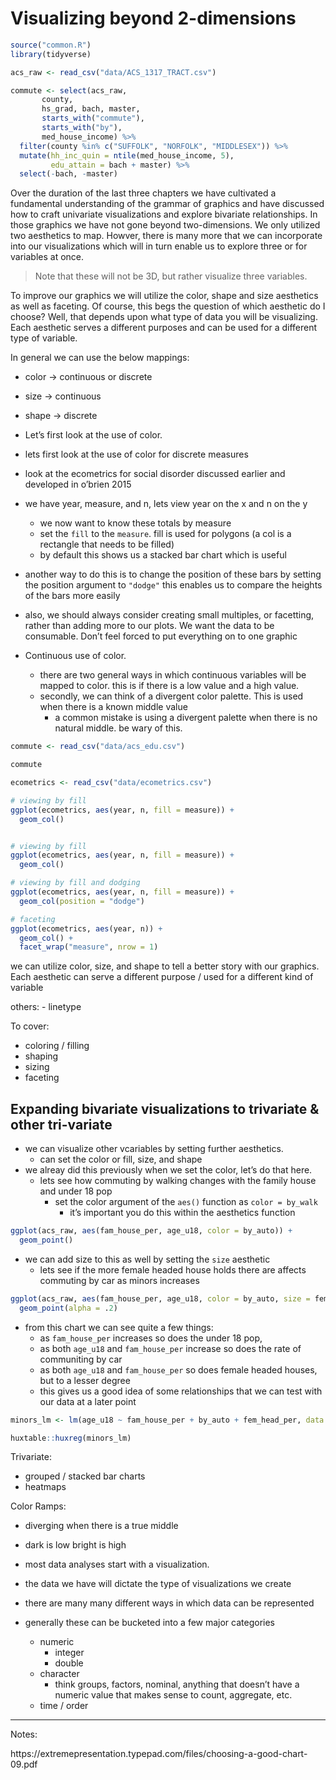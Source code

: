 # Visualizing beyond 2-dimensions

```r
source("common.R")
library(tidyverse)

acs_raw <- read_csv("data/ACS_1317_TRACT.csv")

commute <- select(acs_raw,
       county,
       hs_grad, bach, master,
       starts_with("commute"),
       starts_with("by"),
       med_house_income) %>% 
  filter(county %in% c("SUFFOLK", "NORFOLK", "MIDDLESEX")) %>% 
  mutate(hh_inc_quin = ntile(med_house_income, 5),
         edu_attain = bach + master) %>% 
  select(-bach, -master)
```


Over the duration of the last three chapters we have cultivated a fundamental understanding of the grammar of graphics and have discussed how to craft univariate visualizations and explore bivariate relationships. In those graphics we have not gone beyond two-dimensions. We only utilized two aesthetics to map. Howver, there is many more that we can incorporate into our visualizations which will in turn enable us to explore three or for variables at once.

> Note that these will not be 3D, but rather visualize three variables. 

To improve our graphics we will utilize the color, shape and size aesthetics as well as faceting. Of course, this begs the question of which aesthetic do I choose? Well, that depends upon what type of data you will be visualizing. Each aesthetic serves a different purposes and can be used for a different type of variable.

In general we can use the below mappings: 

- color -> continuous or discrete
- size -> continuous
- shape -> discrete

- Let's first look at the use of color. 
- lets first look at the use of color for discrete measures
- look at the ecometrics for social disorder discussed earlier and developed in o'brien 2015


- we have year, measure, and n, lets view year on the x and n on the y
  - we now want to know these totals by measure
  - set the `fill` to the `measure`. fill is used for polygons (a col is a rectangle that needs to be filled)
  - by default this shows us a stacked bar chart which is useful
- another way to do this is to change the position of these bars by setting the position argument to `"dodge"` this enables us to compare the heights of the bars more easily
- also, we should always consider creating small multiples, or facetting, rather than adding more to our plots. We want the data to be consumable. Don't feel forced to put everything on to one graphic

- Continuous use of color.
  - there are two general ways in which continuous variables will be mapped to color. this is if there is a low value and a high value.
  - secondly, we can think of a divergent color palette. This is used when there is a known middle value
    - a common mistake is using a divergent palette when there is no natural middle. be wary of this. 
    
 
```r
commute <- read_csv("data/acs_edu.csv")

commute
```
 
 
 



```r
ecometrics <- read_csv("data/ecometrics.csv")

# viewing by fill
ggplot(ecometrics, aes(year, n, fill = measure)) +
  geom_col()


# viewing by fill
ggplot(ecometrics, aes(year, n, fill = measure)) +
  geom_col()

# viewing by fill and dodging
ggplot(ecometrics, aes(year, n, fill = measure)) +
  geom_col(position = "dodge")

# faceting 
ggplot(ecometrics, aes(year, n)) +
  geom_col() + 
  facet_wrap("measure", nrow = 1)


```


we can utilize color, size, and shape to tell a better story with our graphics. 
Each aesthetic can serve a different purpose / used for a different kind of variable

others:
- linetype 

To cover:

- coloring / filling
- shaping
- sizing
- faceting

## Expanding bivariate visualizations to trivariate & other tri-variate


- we can visualize other vcariables by setting further aesthetics.
  - can set the color or fill, size, and shape
- we alreay did this previously when we set the color, let's do that here. 
  - lets see how commuting by walking changes with the family house and under 18 pop
    - set the color argument of the `aes()` function as `color = by_walk`
      - it's important you do this within the aesthetics function 
    
```r
ggplot(acs_raw, aes(fam_house_per, age_u18, color = by_auto)) +
  geom_point()
```

- we can add size to this as well by setting the `size` aesthetic
  - lets see if the more female headed house holds there are affects commuting by car as minors increases

```r
ggplot(acs_raw, aes(fam_house_per, age_u18, color = by_auto, size = fem_head_per)) +
  geom_point(alpha = .2)
```

- from this chart we can see quite a few things:
  - as `fam_house_per` increases so does the under 18 pop,
  - as both `age_u18` and `fam_house_per` increase so does the rate of communiting by car
  - as both `age_u18` and `fam_house_per` so does female headed houses, but to a lesser degree
  - this gives us a good idea of some relationships that we can test with our data at a later point

```r
minors_lm <- lm(age_u18 ~ fam_house_per + by_auto + fem_head_per, data = acs_raw)

huxtable::huxreg(minors_lm)
```



Trivariate:

- grouped / stacked bar charts
- heatmaps 


Color Ramps:

- diverging when there is a true middle
- dark is low bright is high


- most data analyses start with a visualization. 
- the data we have will dictate the type of visualizations we create
- there are many many different ways in which data can be represented
- generally these can be bucketed into a few major categories
  - numeric 
    - integer
    - double
  - character 
    - think groups, factors, nominal, anything that doesn't have a numeric value that makes sense to count, aggregate, etc.
  - time / order 
  
-------


Notes:

https://extremepresentation.typepad.com/files/choosing-a-good-chart-09.pdf